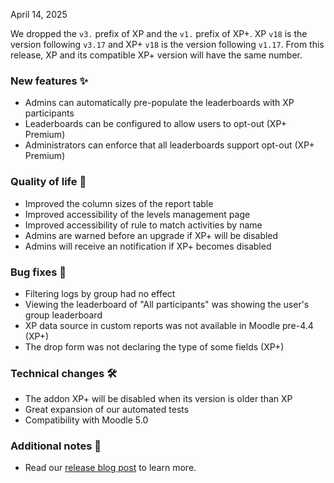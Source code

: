 
<ReleaseDate>April 14, 2025</ReleaseDate>

We dropped the `v3.` prefix of XP and the `v1.` prefix of XP+. XP `v18` is the version following `v3.17` and XP+ `v18` is the version following `v1.17`. From this release, XP and its compatible XP+ version will have the same number.

<h3>New features ✨</h3>

- Admins can automatically pre-populate the leaderboards with XP participants
- Leaderboards can be configured to allow users to opt-out (XP+ Premium)
- Administrators can enforce that all leaderboards support opt-out (XP+ Premium)

<h3>Quality of life 💪</h3>

- Improved the column sizes of the report table
- Improved accessibility of the levels management page
- Improved accessibility of rule to match activities by name
- Admins are warned before an upgrade if XP+ will be disabled
- Admins will receive an notification if XP+ becomes disabled

<h3>Bug fixes 🐛</h3>

- Filtering logs by group had no effect
- Viewing the leaderboard of "All participants" was showing the user's group leaderboard
- XP data source in custom reports was not available in Moodle pre-4.4 (XP+)
- The drop form was not declaring the type of some fields (XP+)

<h3>Technical changes 🛠</h3>

- The addon XP+ will be disabled when its version is older than XP
- Great expansion of our automated tests
- Compatibility with Moodle 5.0

<h3>Additional notes 👀</h3>

- Read our [release blog post](https://www.levelup.plus/blog/xp-release-18/) to learn more.
